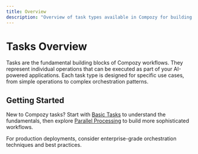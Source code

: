 ```yaml
---
title: Overview
description: "Overview of task types available in Compozy for building AI-powered workflows"
---
```


# Tasks Overview

Tasks are the fundamental building blocks of Compozy workflows. They represent individual operations that can be executed as part of your AI-powered applications. Each task type is designed for specific use cases, from simple operations to complex orchestration patterns.

<FeatureCardList cols={3}>
  <FeatureCard
    title="Basic Tasks"
    description="Simple, single-operation tasks that form the foundation of all workflows. Perfect for API calls, data processing, and straightforward operations."
    icon="Play"
    href="/docs/core/tasks/basic-tasks"
  />

  <FeatureCard
    title="Router Tasks"
    description="Intelligent routing based on conditions and dynamic data. Route workflow execution to different paths based on runtime decisions."
    icon="GitBranch"
    href="/docs/core/tasks/router-tasks"
  />

  <FeatureCard
    title="Aggregate Tasks"
    description="Combine and transform data from multiple sources into unified results. Ideal for data consolidation and analysis workflows."
    icon="Combine"
    href="/docs/core/tasks/aggregate-tasks"
  />

  <FeatureCard
    title="Collection Tasks"
    description="Process arrays and collections with advanced filtering, mapping, and transformation capabilities for data-intensive operations."
    icon="List"
    href="/docs/core/tasks/collection-tasks"
  />

  <FeatureCard
    title="Composite Tasks"
    description="Orchestrate multiple sub-tasks with different execution strategies. Build complex workflows from simpler components."
    icon="Layers"
    href="/docs/core/tasks/composite-tasks"
  />

  <FeatureCard
    title="Parallel Processing"
    description="Execute multiple tasks concurrently with configurable strategies for maximum performance and efficiency."
    icon="Zap"
    href="/docs/core/tasks/parallel-processing"
  />

  <FeatureCard
    title="Memory Tasks"
    description="Persistent data storage and retrieval within workflows. Manage state, cache results, and share data across task executions."
    icon="Database"
    href="/docs/core/tasks/memory-tasks"
  />

  <FeatureCard
    title="Signal Tasks"
    description="Event-driven task execution through signal publishing and subscription. Enable reactive and loosely-coupled workflow patterns."
    icon="Radio"
    href="/docs/core/tasks/signal-tasks"
  />

  <FeatureCard
    title="Wait Tasks"
    description="Coordinate workflows through signals and events. Pause execution until specific conditions are met or signals are received."
    icon="Clock"
    href="/docs/core/tasks/wait-tasks"
  />


</FeatureCardList>

## Getting Started

New to Compozy tasks? Start with [Basic Tasks](/docs/core/tasks/basic-tasks) to understand the fundamentals, then explore [Parallel Processing](/docs/core/tasks/parallel-processing) to build more sophisticated workflows.

For production deployments, consider enterprise-grade orchestration techniques and best practices.
